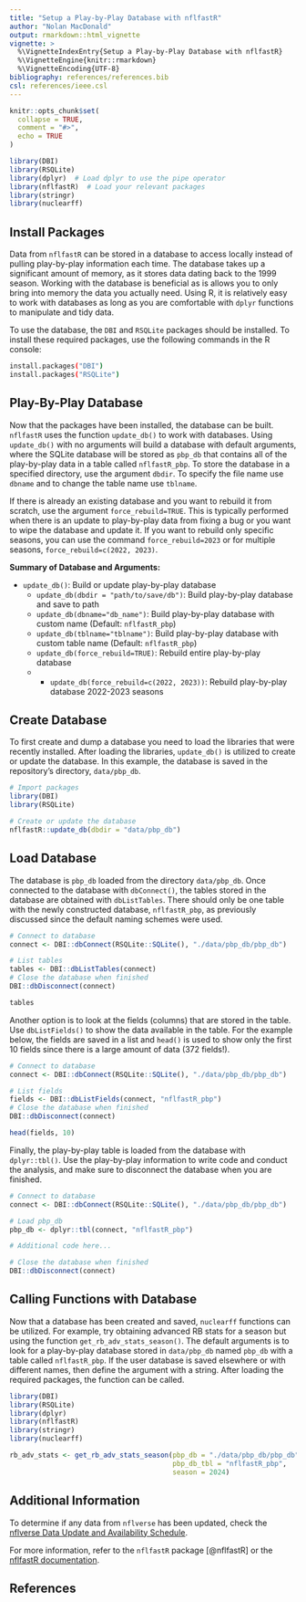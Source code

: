 ```yaml
---
title: "Setup a Play-by-Play Database with nflfastR"
author: "Nolan MacDonald"
output: rmarkdown::html_vignette
vignette: >
  %\VignetteIndexEntry{Setup a Play-by-Play Database with nflfastR}
  %\VignetteEngine{knitr::rmarkdown}
  %\VignetteEncoding{UTF-8}
bibliography: references/references.bib
csl: references/ieee.csl
---
```


```r
knitr::opts_chunk$set(
  collapse = TRUE,
  comment = "#>",
  echo = TRUE
)
```

```r
library(DBI)
library(RSQLite)
library(dplyr)  # Load dplyr to use the pipe operator
library(nflfastR)  # Load your relevant packages
library(stringr)
library(nuclearff)
```

## Install Packages

Data from `nflfastR` can be stored in a database to access locally instead of pulling play-by-play information each time.
The database takes up a significant amount of memory, as it stores data dating back to the 1999 season.
Working with the database is beneficial as is allows you to only bring into memory the data you actually need.
Using R, it is relatively easy to work with databases as long as you are comfortable with `dplyr` functions to manipulate and tidy data.

To use the database, the `DBI` and `RSQLite` packages should be installed.
To install these required packages, use the following commands in the R console:
```bash
install.packages("DBI")
install.packages("RSQLite")
```

## Play-By-Play Database

Now that the packages have been installed, the database can be built.
`nflfastR` uses the function `update_db()` to work with databases.
Using `update_db()` with no arguments will build a database with default arguments, where the SQLite database will be stored as `pbp_db` that contains all of the play-by-play data in a table called `nflfastR_pbp`.
To store the database in a specified directory, use the argument `dbdir`.
To specify the file name use `dbname` and to change the table name use `tblname`.

If there is already an existing database and you want to rebuild it from scratch, use the argument `force_rebuild=TRUE`. 
This is typically performed when there is an update to play-by-play data from fixing a bug or you want to wipe the database and update it. 
If you want to rebuild only specific seasons, you can use the command `force_rebuild=2023` or for multiple seasons, `force_rebuild=c(2022, 2023)`.

**Summary of Database and Arguments:**

- `update_db()`: Build or update play-by-play database
  - `update_db(dbdir = "path/to/save/db")`: Build play-by-play database and save to path
  - `update_db(dbname="db_name")`: Build play-by-play database with custom name (Default: `nflfastR_pbp`)
  - `update_db(tblname="tblname")`: Build play-by-play database with custom table name (Default: `nflfastR_pbp`)
  - `update_db(force_rebuild=TRUE)`: Rebuild entire play-by-play database
  - - `update_db(force_rebuild=c(2022, 2023))`: Rebuild play-by-play database 2022-2023 seasons

## Create Database

To first create and dump a database you need to load the libraries that were recently installed.
After loading the libraries, `update_db()` is utilized to create or update the database.
In this example, the database is saved in the repository's directory, `data/pbp_db`.

```r
# Import packages
library(DBI)
library(RSQLite)

# Create or update the database
nflfastR::update_db(dbdir = "data/pbp_db")
```

## Load Database

The database is `pbp_db` loaded from the directory `data/pbp_db`.
Once connected to the database with `dbConnect()`, the tables stored in the
database are obtained with `dbListTables`.
There should only be one table with the newly constructed database, `nflfastR_pbp`,
as previously discussed since the default naming schemes were used.

```r
# Connect to database
connect <- DBI::dbConnect(RSQLite::SQLite(), "./data/pbp_db/pbp_db")

# List tables
tables <- DBI::dbListTables(connect)
# Close the database when finished
DBI::dbDisconnect(connect)

tables
```

Another option is to look at the fields (columns) that are stored in the table.
Use `dbListFields()` to show the data available in the table.
For the example below, the fields are saved in a list and `head()` is used to
show only the first 10 fields since there is a large amount of data (372 fields!).

```r
# Connect to database
connect <- DBI::dbConnect(RSQLite::SQLite(), "./data/pbp_db/pbp_db")

# List fields
fields <- DBI::dbListFields(connect, "nflfastR_pbp")
# Close the database when finished
DBI::dbDisconnect(connect)

head(fields, 10)
```

Finally, the play-by-play table is loaded from the database with `dplyr::tbl()`.
Use the play-by-play information to write code and conduct the analysis,
and make sure to disconnect the database when you are finished.

```r
# Connect to database
connect <- DBI::dbConnect(RSQLite::SQLite(), "./data/pbp_db/pbp_db")

# Load pbp_db
pbp_db <- dplyr::tbl(connect, "nflfastR_pbp")

# Additional code here...

# Close the database when finished
DBI::dbDisconnect(connect)
```

## Calling Functions with Database

Now that a database has been created and saved, `nuclearff` functions can be
utilized.
For example, try obtaining advanced RB stats for a season but using the function
`get_rb_adv_stats_season()`.
The default arguments is to look for a play-by-play database stored in
`data/pbp_db` named `pbp_db` with a table called `nflfastR_pbp`.
If the user database is saved elsewhere or with different names, then define
the argument with a string.
After loading the required packages, the function can be called.
```r
library(DBI)
library(RSQLite)
library(dplyr)
library(nflfastR)
library(stringr)
library(nuclearff)

rb_adv_stats <- get_rb_adv_stats_season(pbp_db = "./data/pbp_db/pbp_db",
                                        pbp_db_tbl = "nflfastR_pbp",
                                        season = 2024)
```

## Additional Information

To determine if any data from `nflverse` has been updated, check the
[nflverse Data Update and Availability Schedule](https://nflreadr.nflverse.com/articles/nflverse_data_schedule.html).

For more information, refer to the `nflfastR` package [@nflfastR] or the
[nflfastR documentation](https://www.nflfastr.com).

## References
